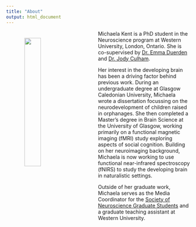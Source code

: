 ```yaml
---
title: "About"
output: html_document
---
```


<div class="polaroid">
  <img src="MK_headshot.jpg" style="width:30%" align="left" hspace="50" vspace="20"> 
</div>

Michaela Kent is a PhD student in the Neuroscience program at Western University, London, Ontario. She is co-supervised by [Dr. Emma Duerden](https://www.developingbrain.ca/) and [Dr. Jody Culham](http://www.culhamlab.com/). 


Her interest in the developing brain has been a driving factor behind previous work. During an undergraduate degree at Glasgow Caledonian University, Michaela wrote a dissertation focussing on the neurodevelopment of children raised in orphanages. She then completed a Master's degree in Brain Science at the University of Glasgow, working primarily on a functional magnetic imaging (fMRI) study exploring aspects of social cognition. Building on her neuroimaging background, Michaela is now working to use functional near-infrared spectroscopy (fNIRS) to study the developing brain in naturalistic settings. 


Outside of her graduate work, Michaela serves as the Media Coordinator for the [Society of Neuroscience Graduate Students](https://songsuwo.ca/execs) and a graduate teaching assistant at Western University. 




